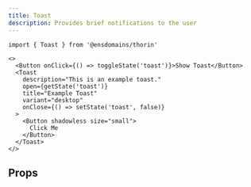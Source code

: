 ```yaml
---
title: Toast
description: Provides brief notifications to the user
---
```


```tsx
import { Toast } from '@ensdomains/thorin'
```

```tsx live=true expand=true
<>
  <Button onClick={() => toggleState('toast')}>Show Toast</Button>
  <Toast
    description="This is an example toast."
    open={getState('toast')}
    title="Example Toast"
    variant="desktop"
    onClose={() => setState('toast', false)}
  >
    <Button shadowless size="small">
      Click Me
    </Button>
  </Toast>
</>
```

## Props

<PropsTable sourceLink={sourceLink} types={types} />
